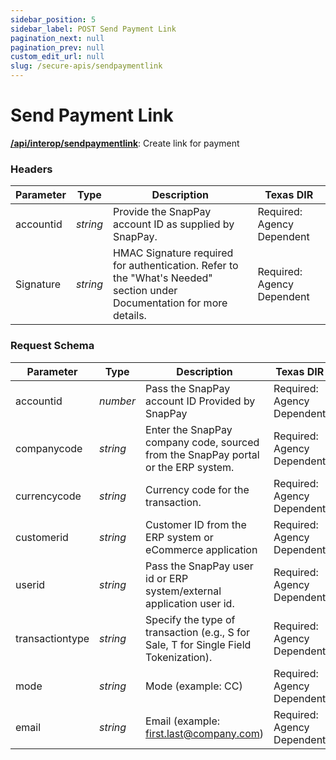 ```yaml
---
sidebar_position: 5
sidebar_label: POST Send Payment Link
pagination_next: null
pagination_prev: null
custom_edit_url: null
slug: /secure-apis/sendpaymentlink
---
```


# Send Payment Link


**[<ApiBadge type="post" /> /api/interop/sendpaymentlink](https://developer.fiserv.com/product/SnapPay/api/?type=post&path=/api/interop/sendpaymentlink&branch=main&version=3.0.1)**: Create link for payment

### Headers

| Parameter | Type | Description | Texas DIR |
|---|---|---|---|
| accountid | *string* | Provide the SnapPay account ID as supplied by SnapPay. | Required: Agency Dependent |
| Signature | *string* | HMAC Signature required for authentication. Refer to the "What's Needed" section under Documentation for more details. | Required: Agency Dependent |


### Request Schema

| Parameter | Type | Description | Texas DIR |
|---|---|---|---|
| accountid | *number* | Pass the SnapPay account ID Provided by SnapPay | Required: Agency Dependent |
| companycode | *string* | Enter the SnapPay company code, sourced from the SnapPay portal or the ERP system. | Required: Agency Dependent |
| currencycode | *string* | Currency code for the transaction.  | Required: Agency Dependent |
| customerid | *string* | Customer ID from the ERP system or eCommerce application | Required: Agency Dependent |
| userid | *string* | Pass the SnapPay user id or ERP system/external application user id. | Required: Agency Dependent |
| transactiontype | *string* | Specify the type of transaction (e.g., S for Sale, T for Single Field Tokenization). | Required: Agency Dependent |
| mode | *string* | Mode (example: CC)  | Required: Agency Dependent |
| email | *string* | Email (example: first.last@company.com) | Required: Agency Dependent |